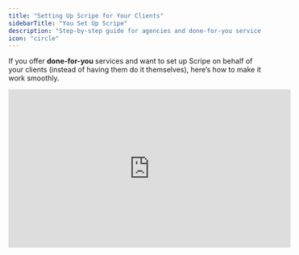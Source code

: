 ```yaml
---
title: "Setting Up Scripe for Your Clients"
sidebarTitle: "You Set Up Scripe"
description: "Step-by-step guide for agencies and done-for-you service partners."
icon: "circle"
---
```


If you offer **done-for-you** services and want to set up Scripe on behalf of your clients (instead of having them do it themselves), here’s how to make it work smoothly.

<iframe width="560" height="315" src="https://www.youtube.com/embed/p3rYtpzcsbo?si=REQGayrCxhSo5_WU" title="YouTube video player" frameborder="0" allow="accelerometer; autoplay; clipboard-write; encrypted-media; gyroscope; picture-in-picture; web-share" referrerpolicy="strict-origin-when-cross-origin" allowfullscreen />

## 1. Two Ways to Manage Client Accounts

### **Option 1: Client installs the Chrome extension** (recommended)

- Easiest option — no switching profiles required.
- You create their workspace, add their personal brand, and send them the Chrome extension link.
- They install it while logged into their LinkedIn account.
- From then on, analytics sync automatically whenever they open LinkedIn.

### **Option 2: You manage it from your computer using Chrome profiles**

- Create a **separate Chrome profile** for each client.
- Install the Scripe Chrome extension in that profile.
- Log into the client’s LinkedIn account in that profile.
- To sync analytics, open LinkedIn from that profile (no need to open Scripe).

## 2. Initial Setup Steps

1. **Create a workspace** for your client so you can invite them if needed.
2. **Add a personal brand** for the client.
3. When prompted, **install the Scripe Chrome extension**.
4. If you’re setting it up yourself, make sure you’re logged into the client’s LinkedIn account first.

<Info>
  [Follow this tutorial for the complete setup →](/team-plan/set-up)
</Info>

## 3. Sending the Chrome Extension Link to the Client

If your client is installing the extension themselves:

1. Go to the Chrome extensions menu (three dots → Extensions → Scripe).
2. Copy the Scripe extension link.
3. Send it to the client.
4. Once they install it and are logged into LinkedIn, analytics will sync automatically in the background.

## 4. Keeping Analytics Updated

- **If the client installed the Chrome extension**: They just need to open LinkedIn normally — analytics will update automatically.
- **If you’re managing it via Chrome profile**: Open LinkedIn in the client’s profile periodically to trigger syncing.

## 5. Setup Checklist:

For each client onboarding, ensure the following: 

Step 1:

✅ [**Chrome Extension**](https://scripe.mintlify.app/account/chrome) is installed.\
✅ [**LinkedIn Account**](https://scripe.mintlify.app/account/li-connection) is connected.

Step 2:

✅ [**Content Strategy**](https://scripe.mintlify.app/content-strategy/content-strategy) is set up → [**more guidance here**](https://scripe.mintlify.app/sidebar/home)**.**\
✅ [**Knowledge Base**](https://scripe.mintlify.app/sidebar/knowledge) is filled with 2-4 sources. \
✅ [**AI-powered Content Suggestions**](https://scripe.mintlify.app/multiple-posts/ai-powered) are triggered (takes approx. 2hrs)

Step 3:

✅ First [**scriped Post**](https://scripe.mintlify.app/one-post/audio) is created together

<Tip>
  Recommended: [Demonstrate the post creation via Audio](https://scripe.mintlify.app/one-post/audio) – and let them try it in the call.
</Tip>

✅ [**Scripe Editor**](https://scripe.mintlify.app/editor/editor) walkthrough based on the first post draft.\
✅ Plan or schedule the post in the Calendar.

<Tip>
  See the difference between [Schedule vs. Scripe Calendar here](https://scripe.mintlify.app/editor/schedule).
</Tip>

✅ [**Content Calendar**](https://scripe.mintlify.app/sidebar/calendar) walkthrough and define workflow.

<Tip>
  Recommended: Use the option to [**_“Add notes / content ideas_**](https://scripe.mintlify.app/sidebar/calendar#2-add-and-manage-notes)”
</Tip>

✅ [**Analytics**](https://scripe.mintlify.app/sidebar/analytics) walkthrough.\
✅ As soon as[**AI-powered Content Suggestions**](https://scripe.mintlify.app/multiple-posts/ai-powered)  are generated, integrate them into planning.\
✅ Record the next Content Call/Check-in with the client and use it as [Content Source](https://scripe.mintlify.app/multiple-posts/file).